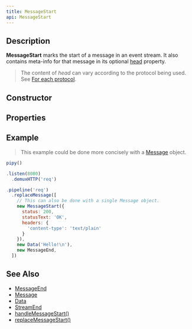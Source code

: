 ```yaml
---
title: MessageStart
api: MessageStart
---
```


## Description

**MessageStart** marks the start of a message in an event stream. It also contains meta-info for that message in its optional [head](/reference/api/MessageStart/head) property.

> The content of _head_ can vary according to the protocol being used. See [For each protocol](/reference/api/MessageStart/head/#for-each-protocol).

## Constructor

<Constructor/>

## Properties

<Properties/>

## Example

> This example could be done more concisely with a [Message](/reference/api/Message) object.

``` js
pipy()

.listen(8080)
  .demuxHTTP('req')

.pipeline('req')
  .replaceMessage([
    // This can also be done with a single Message object.
    new MessageStart({
      status: 200,
      statusText: 'OK',
      headers: {
        'content-type': 'text/plain'
      }
    }),
    new Data('Hello!\n'),
    new MessageEnd,
  ])
```

## See Also

* [MessageEnd](/reference/api/MessageEnd)
* [Message](/reference/api/Message)
* [Data](/reference/api/Data)
* [StreamEnd](/reference/api/StreamEnd)
* [handleMessageStart()](/reference/api/Configuration/handleMessageStart)
* [replaceMessageStart()](/reference/api/Configuration/replaceMessageStart)
